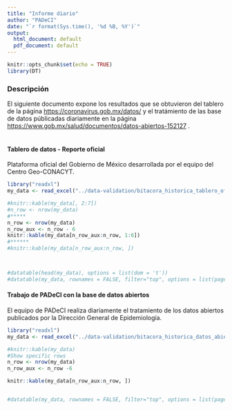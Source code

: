 ```yaml
---
title: "Informe diario"
author: "PADeCI"
date: "`r format(Sys.time(), '%d %B, %Y')`"
output:
  html_document: default
  pdf_document: default
---
```


```r
knitr::opts_chunk$set(echo = TRUE)
library(DT)
```
 
### Descripción

El siguiente documento expone los resultados que se obtuvieron del tablero de la página <https://coronavirus.gob.mx/datos/> y el tratámiento de las base de datos públicadas diariamente en la página <https://www.gob.mx/salud/documentos/datos-abiertos-152127> .<br>
<br>

#### Tablero de datos - Reporte oficial
Plataforma oficial del Gobierno de México desarrollada por el equipo del Centro Geo-CONACYT.<br>


```r
library("readxl")
my_data <- read_excel("../data-validation/bitacora_historica_tablero_oficial.xlsx")
```


```r
#knitr::kable(my_data[, 2:7])
#n_row <- nrow(my_data)
#*****
n_row <- nrow(my_data)
n_row_aux <- n_row - 6
knitr::kable(my_data[n_row_aux:n_row, 1:6])
#******
#knitr::kable(my_data[n_row_aux:n_row, ])



#datatable(head(my_data), options = list(dom = 't'))
#datatable(my_data, rownames = FALSE, filter="top", options = list(pageLength = 7, scrollX=T) )
```

#### Trabajo de PADeCI con la base de datos abiertos
El equipo de PADeCI realiza diariamente el tratamiento de los datos abiertos publicados por la Dirección General de Epidemiología.

```r
library("readxl")
my_data <- read_excel("../data-validation/bitacora_historica_datos_abiertos.xlsx")
```


```r
#knitr::kable(my_data)
#Show specific rows
n_row <- nrow(my_data)
n_row_aux <- n_row -6

knitr::kable(my_data[n_row_aux:n_row, ])


#datatable(my_data, rownames = FALSE, filter="top", options = list(pageLength = 5, scrollX=T) )


```

